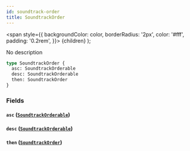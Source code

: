 ```yaml
---
id: soundtrack-order
title: SoundtrackOrder
---
```


<span
style={{
      backgroundColor: color,
      borderRadius: '2px',
      color: '#fff',
      padding: '0.2rem',
    }}>
{children}
</span>
);

No description

```graphql
type SoundtrackOrder {
  asc: SoundtrackOrderable
  desc: SoundtrackOrderable
  then: SoundtrackOrder
}
```

### Fields

#### `asc` ([`SoundtrackOrderable`](/docs/schema/enums/soundtrack-orderable))

#### `desc` ([`SoundtrackOrderable`](/docs/schema/enums/soundtrack-orderable))

#### `then` ([`SoundtrackOrder`](/docs/schema/inputs/soundtrack-order))

